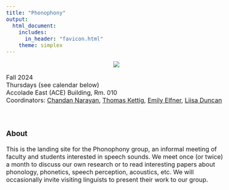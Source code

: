 ```yaml
---
title: "Phonophony"
output: 
  html_document:
    includes:
      in_header: "favicon.html"
    theme: simplex
---
```

<style type="text/css">
  body{
  font-size: 12pt;
}
</style>

<style type="text/css">
.title {
  display: none;
}

#getting-started img {
  margin-right: 10px;
}

</style>



<center> 
![](images/phonophony_logo.jpg)
</center>
Fall 2024
\
Thursdays (see calendar below)\
Accolade East (ACE) Building, Rm. 010\
Coordinators: [Chandan Narayan](https://ch-narayan.github.io), [Thomas Kettig](https://tkettig.wixsite.com/home), [Emily Elfner](https://emilyelfner.info.yorku.ca/), [Liisa Duncan](https://profiles.laps.yorku.ca/profiles/liduncan/)\
\
\

### About

This is the landing site for the Phonophony group, an informal meeting of faculty and students interested in speech sounds. We meet once (or twice) a month to discuss our own research or to read interesting papers about phonology, phonetics, speech perception, acoustics, etc. We will occasionally invite visiting linguists to present their work to our group.



